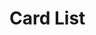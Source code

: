 # Card List


<BrowserWindow>
<CardList
    title="This is the page title"
    subtitle="This is the page subtitle"
    cards={[
      {
        title: 'Card Title',
        image: 'https://picsum.photos/200',
        description: 'Lorem ipsum dolor sit amet, consectetur adipiscing elit, sed do eiusmod tempor incididunt ut labore et dolore magna aliqua.',
      },
      {
        title: 'Card Title',
        image: 'https://picsum.photos/300',
        description: 'Lorem ipsum dolor sit amet, consectetur adipiscing elit, sed do eiusmod tempor incididunt ut labore et dolore magna aliqua.',
      },
      {
        title: 'Card Title',
        image: 'https://picsum.photos/400',
        description: 'Lorem ipsum dolor sit amet, consectetur adipiscing elit, sed do eiusmod tempor incididunt ut labore et dolore magna aliqua.',
      },
      {
        title: 'Card Title',
        image: 'https://picsum.photos/500',
        description: 'Lorem ipsum dolor sit amet, consectetur adipiscing elit, sed do eiusmod tempor incididunt ut labore et dolore magna aliqua.',
      },
      {
        title: 'Card Title',
        image: 'https://picsum.photos/600',
        description: 'Lorem ipsum dolor sit amet, consectetur adipiscing elit, sed do eiusmod tempor incididunt ut labore et dolore magna aliqua.',
      },
      {
        title: 'Card Title',
        image: 'https://picsum.photos/700',
        description: 'Lorem ipsum dolor sit amet, consectetur adipiscing elit, sed do eiusmod tempor incididunt ut labore et dolore magna aliqua.',
      },
    ]}
  />
</BrowserWindow>
